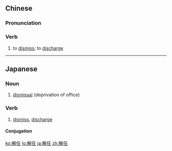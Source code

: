 ==Chinese==
{{zh-forms}}

===Pronunciation===
{{zh-pron
|m=jiěrèn
|cat=v
}}

===Verb===
{{zh-verb}}

# to [[dismiss]]; to [[discharge]]

----

==Japanese==
{{ja-kanjitab|かい|にん|yomi=on}}

===Noun===
{{ja-noun|かいにん}}

# [[dismissal]] (deprivation of office)

===Verb===
{{ja-verb-suru|tr=trans|かいにん}}

# [[dismiss]], [[discharge]]

====Conjugation====
{{ja-suru|かいにん}}

[[ko:解任]]
[[lo:解任]]
[[ja:解任]]
[[zh:解任]]